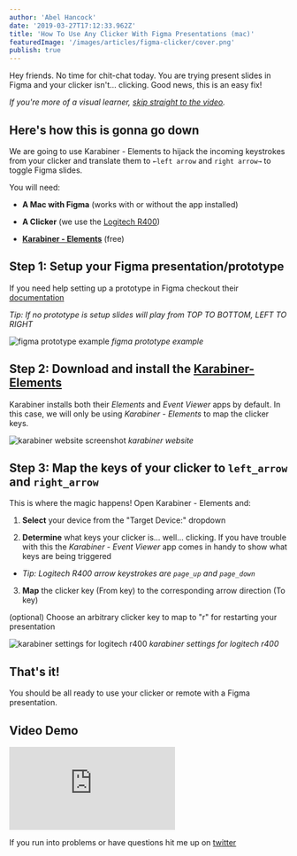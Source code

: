 ```yaml
---
author: 'Abel Hancock'
date: '2019-03-27T17:12:33.962Z'
title: 'How To Use Any Clicker With Figma Presentations (mac)'
featuredImage: '/images/articles/figma-clicker/cover.png'
publish: true
---
```



Hey friends. No time for chit-chat today. You are trying present slides in Figma and your clicker isn't... clicking. Good news, this is an easy fix!

_If you're more of a visual learner, [skip straight to the video](#video-demo)._

## Here's how this is gonna go down

We are going to use Karabiner - Elements to hijack the incoming keystrokes from your clicker and translate them to `←left arrow` and `right arrow→` to toggle Figma slides.

You will need:

-   **A Mac with Figma** (works with or without the app installed)

-   **A Clicker** (we use the [Logitech R400](https://www.amazon.com/dp/B002GHBUTK/ref=cm_sw_r_tw_dp_U_x_avbNCb1GHC3EJ))

-   [**Karabiner - Elements**](https://pqrs.org/osx/karabiner/) (free)

## Step 1: Setup your Figma presentation/prototype

If you need help setting up a prototype in Figma checkout their [documentation](https://help.figma.com/hc/en-us/categories/360002042553-Using-Figma#Prototyping)

_Tip: If no prototype is setup slides will play from TOP TO BOTTOM, LEFT TO RIGHT_

![figma prototype example](/images/articles/figma-clicker/figma-presentation-prototype.png)
_figma prototype example_

## Step 2: Download and install the [Karabiner-Elements](https://pqrs.org/osx/karabiner/)

Karabiner installs both their _Elements_ and _Event Viewer_ apps by default. In this case, we will only be using _Karabiner - Elements_ to map the clicker keys.

![karabiner website screenshot](/images/articles/figma-clicker/download-karabiner-app.png)
_karabiner website_

## Step 3: Map the keys of your clicker to `left_arrow` and `right_arrow`

This is where the magic happens! Open Karabiner - Elements and:

1. **Select** your device from the "Target Device:" dropdown

2. **Determine** what keys your clicker is... well... clicking. If you have trouble with this the _Karabiner - Event Viewer_ app comes in handy to show what keys are being triggered

-   _Tip: Logitech R400 arrow keystrokes are `page_up` and `page_down`_

3. **Map** the clicker key (From key) to the corresponding arrow direction (To key)

(optional) Choose an arbitrary clicker key to map to "r" for restarting your presentation

![karabiner settings for logitech r400](/images/articles/figma-clicker/karabiner-settings.png)
_karabiner settings for logitech r400_

## That's it!

You should be all ready to use your clicker or remote with a Figma presentation.

## <a id="video-demo"></a>Video Demo

<Embed variant='embed.video' src="https://www.youtube.com/embed/ZxW90GjLr7w" />

If you run into problems or have questions hit me up on [twitter](https://twitter.com/abelfhancock)
